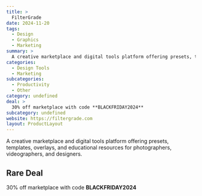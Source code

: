 ```yaml
---
title: >
  FilterGrade
date: 2024-11-20
tags:
  - Design
  - Graphics
  - Marketing
summary: >
  A creative marketplace and digital tools platform offering presets, templates, overlays, and educational resources for photographers, videographers, and designers.
categories:
  - Design Tools
  - Marketing
subcategories:
  - Productivity
  - Other
category: undefined
deal: >
  30% off marketplace with code **BLACKFRIDAY2024**
subcategory: undefined
website: https://filtergrade.com
layout: ProductLayout
---
```

A creative marketplace and digital tools platform offering presets, templates, overlays, and educational resources for photographers, videographers, and designers.

## Rare Deal

30% off marketplace with code **BLACKFRIDAY2024**
